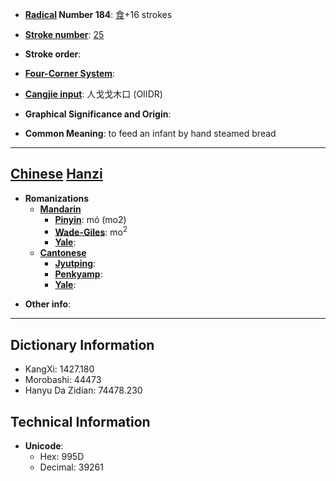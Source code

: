 * '''[[Wiktionary:Chinese radical index| Radical]] Number 184''': [[Wiktionary:Chinese radical index 食|食]]+16 strokes

* '''[[Wiktionary:Chinese total strokes index|Stroke number]]''': [[Wiktionary:Chinese total strokes index 25|25]]

* '''Stroke order''': 

* '''[[Wiktionary:Chinese four corner index|Four-Corner System]]''': 

* '''[[Wiktionary:Chinese Cangjie index|Cangjie input]]''': 人戈戈木口 (OIIDR)

* '''Graphical Significance and Origin''': 

* '''Common Meaning''': to feed an infant by hand steamed bread

----

== [[Chinese]] [[Hanzi]] ==

* '''Romanizations'''
** '''[[Mandarin]]'''
*** '''[[Pinyin]]''': mó (mo2)
*** '''[[Wade-Giles]]''': mo<sup>2</sup>
*** '''[[Yale]]''': 
** '''[[Cantonese]]'''
*** '''[[Jyutping]]''':
*** '''[[Penkyamp]]''': 
*** '''[[Yale]]''': 

* '''Other info''': 

----

== Dictionary Information ==

* KangXi: 1427.180
* Morobashi: 44473
* Hanyu Da Zidian: 74478.230

== Technical Information ==

* '''Unicode''':
** Hex: 995D
** Decimal: 39261